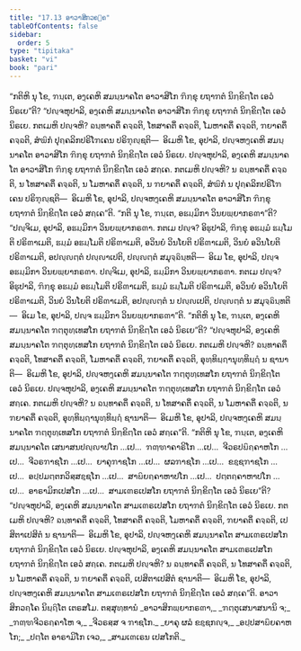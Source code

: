 ```yaml
---
title: "17.13 ອາວາສິກວຄ຺ຄ"
tableOfContents: false
sidebar:
  order: 5
type: "tipitaka"
basket: "vi"
book: "pari"
---
```



<DynamicBreadcrumb />

<Division number="461" book="pari">

<Paragraph number="2164" book="pari">
“ກຕິຫິ ນຸ ໂຂ, ຠນ຺ເຕ, ອງ຺ເຄຫິ ສມນ຺ນາຄໂຕ ອາວາສິໂກ ຠິກ຺ຂຸ ຍຖາຠຕໍ ນິກ຺ຂິຕ຺ໂຕ ເອວໍ ນິຣເຍ”ຕິ?
</Paragraph>

<Paragraph number="2165" book="pari">
“ປຎ຺ຈຫຸປາລິ, ອງ຺ເຄຫິ ສມນ຺ນາຄໂຕ ອາວາສິໂກ ຠິກ຺ຂຸ ຍຖາຠຕໍ ນິກ຺ຂິຕ຺ໂຕ ເອວໍ ນິຣເຍ. ກຕເມຫິ ປຎ຺ຈຫິ? ຉນ຺ທາຄຕິໍ ຄຈ຺ຉຕິ, ໂທສາຄຕິໍ ຄຈ຺ຉຕິ, ໂມຫາຄຕິໍ ຄຈ຺ຉຕິ, ຠຍາຄຕິໍ ຄຈ຺ຉຕິ, ສໍຆິກໍ ປຸຄ຺ຄລິກປຣິໂຠເຄນ ປຣິຠຸຎ຺ຊຕິ—  ອິເມຫິ ໂຂ, ອຸປາລິ, ປຎ຺ຈຫງ຺ເຄຫິ ສມນ຺ນາຄໂຕ ອາວາສິໂກ ຠິກ຺ຂຸ ຍຖາຠຕໍ ນິກ຺ຂິຕ຺ໂຕ ເອວໍ ນິຣເຍ.
</Paragraph>

<Paragraph number="2166" book="pari">
ປຎ຺ຈຫຸປາລິ, ອງ຺ເຄຫິ ສມນ຺ນາຄໂຕ ອາວາສິໂກ ຠິກ຺ຂຸ ຍຖາຠຕໍ ນິກ຺ຂິຕ຺ໂຕ ເອວໍ ສຄ຺ເຄ. ກຕເມຫິ ປຎ຺ຈຫິ? ນ ຉນ຺ທາຄຕິໍ ຄຈ຺ຉຕິ, ນ ໂທສາຄຕິໍ ຄຈ຺ຉຕິ, ນ ໂມຫາຄຕິໍ ຄຈ຺ຉຕິ, ນ ຠຍາຄຕິໍ ຄຈ຺ຉຕິ, ສໍຆິກໍ ນ ປຸຄ຺ຄລິກປຣິໂຠເຄນ ປຣິຠຸຎ຺ຊຕິ—  ອິເມຫິ ໂຂ, ອຸປາລິ, ປຎ຺ຈຫງ຺ເຄຫິ ສມນ຺ນາຄໂຕ ອາວາສິໂກ ຠິກ຺ຂຸ ຍຖາຠຕໍ ນິກ຺ຂິຕ຺ໂຕ ເອວໍ ສຄ຺ເຄ”ຕິ.
</Paragraph>

</Division>
<Division number="462" book="pari">

<Paragraph number="2167" book="pari">
“ກຕິ ນຸ ໂຂ, ຠນ຺ເຕ, ອຘມ຺ມິກາ ວິນຍພ຺ຍາກຣຓາ”ຕິ?
</Paragraph>

<Paragraph number="2168" book="pari">
“ປຎ຺ຈິເມ, ອຸປາລິ, ອຘມ຺ມິກາ ວິນຍພ຺ຍາກຣຓາ. ກຕເມ ປຎ຺ຈ? ອິຘຸປາລິ, ຠິກ຺ຂຸ ອຘມ຺ມໍ ຘມ຺ໂມຕິ ປຣິຓາເມຕິ, ຘມ຺ມໍ ອຘມ຺ໂມຕິ ປຣິຓາເມຕິ, ອວິນຍໍ ວິນໂຍຕິ ປຣິຓາເມຕິ, ວິນຍໍ ອວິນໂຍຕິ ປຣິຓາເມຕິ, ອປຎ຺ຎຕ຺ຕໍ ປຎ຺ຎາເປຕິ, ປຎ຺ຎຕ຺ຕໍ ສມຸຈ຺ຉິນ຺ທຕິ—  ອິເມ ໂຂ, ອຸປາລິ, ປຎ຺ຈ ອຘມ຺ມິກາ ວິນຍພ຺ຍາກຣຓາ. ປຎ຺ຈິເມ, ອຸປາລິ, ຘມ຺ມິກາ ວິນຍພ຺ຍາກຣຓາ. ກຕເມ ປຎ຺ຈ? ອິຘຸປາລິ, ຠິກ຺ຂຸ ອຘມ຺ມໍ ອຘມ຺ໂມຕິ ປຣິຓາເມຕິ, ຘມ຺ມໍ ຘມ຺ໂມຕິ ປຣິຓາເມຕິ, ອວິນຍໍ ອວິນໂຍຕິ ປຣິຓາເມຕິ, ວິນຍໍ ວິນໂຍຕິ ປຣິຓາເມຕິ, ອປຎ຺ຎຕ຺ຕໍ ນ ປຎ຺ຎເປຕິ, ປຎ຺ຎຕ຺ຕໍ ນ ສມຸຈ຺ຉິນ຺ທຕິ—  ອິເມ ໂຂ, ອຸປາລິ, ປຎ຺ຈ ຘມ຺ມິກາ ວິນຍພ຺ຍາກຣຓາ”ຕິ.
</Paragraph>

</Division>
<Division number="463" book="pari">

<Paragraph number="2169" book="pari">
“ກຕິຫິ ນຸ ໂຂ, ຠນ຺ເຕ, ອງ຺ເຄຫິ ສມນ຺ນາຄໂຕ ຠຕ຺ຕຸທ຺ເທສໂກ ຍຖາຠຕໍ ນິກ຺ຂິຕ຺ໂຕ ເອວໍ ນິຣເຍ”ຕິ?
</Paragraph>

<Paragraph number="2170" book="pari">
“ປຎ຺ຈຫຸປາລິ, ອງ຺ເຄຫິ ສມນ຺ນາຄໂຕ ຠຕ຺ຕຸທ຺ເທສໂກ ຍຖາຠຕໍ ນິກ຺ຂິຕ຺ໂຕ ເອວໍ ນິຣເຍ. ກຕເມຫິ ປຎ຺ຈຫິ? ຉນ຺ທາຄຕິໍ ຄຈ຺ຉຕິ, ໂທສາຄຕິໍ ຄຈ຺ຉຕິ, ໂມຫາຄຕິໍ ຄຈ຺ຉຕິ, ຠຍາຄຕິໍ ຄຈ຺ຉຕິ, ອຸທ຺ທິຏ຺ຐານຸທ຺ທິຏ຺ຐໍ ນ ຊານາຕິ—  ອິເມຫິ ໂຂ, ອຸປາລິ, ປຎ຺ຈຫງ຺ເຄຫິ ສມນ຺ນາຄໂຕ ຠຕ຺ຕຸທ຺ເທສໂກ ຍຖາຠຕໍ ນິກ຺ຂິຕ຺ໂຕ ເອວໍ ນິຣເຍ.
</Paragraph>

<Paragraph number="2171" book="pari">
ປຎ຺ຈຫຸປາລິ, ອງ຺ເຄຫິ ສມນ຺ນາຄໂຕ ຠຕ຺ຕຸທ຺ເທສໂກ ຍຖາຠຕໍ ນິກ຺ຂິຕ຺ໂຕ ເອວໍ ສຄ຺ເຄ. ກຕເມຫິ ປຎ຺ຈຫິ? ນ ຉນ຺ທາຄຕິໍ ຄຈ຺ຉຕິ, ນ ໂທສາຄຕິໍ ຄຈ຺ຉຕິ, ນ ໂມຫາຄຕິໍ ຄຈ຺ຉຕິ, ນ ຠຍາຄຕິໍ ຄຈ຺ຉຕິ, ອຸທ຺ທິຏ຺ຐານຸທ຺ທິຏ຺ຐໍ ຊານາຕິ—  ອິເມຫິ ໂຂ, ອຸປາລິ, ປຎ຺ຈຫງ຺ເຄຫິ ສມນ຺ນາຄໂຕ ຠຕ຺ຕຸທ຺ເທສໂກ ຍຖາຠຕໍ ນິກ຺ຂິຕ຺ໂຕ ເອວໍ ສຄ຺ເຄ”ຕິ.
</Paragraph>

</Division>
<Division number="464" book="pari">

<Paragraph number="2172" book="pari">
“ກຕິຫິ ນຸ ໂຂ, ຠນ຺ເຕ, ອງ຺ເຄຫິ ສມນ຺ນາຄໂຕ ເສນາສນປຎ຺ຎາປໂກ …ເປ…  ຠຓ຺ຑາຄາຣິໂກ …ເປ…  ຈີວຣປຏິຄ຺ຄາຫໂກ …ເປ…  ຈີວຣຠາຊໂກ …ເປ…  ຍາຄຸຠາຊໂກ …ເປ…  ຜລຠາຊໂກ …ເປ…  ຂຊ຺ຊຠາຊໂກ …ເປ…  ອປ຺ປມຕ຺ຕກວິສ຺ສຊ຺ຊໂກ …ເປ…  ສາຏິຍຄ຺ຄາຫາປໂກ …ເປ…  ປຕ຺ຕຄ຺ຄາຫາປໂກ …ເປ…  ອາຣາມິກເປສໂກ …ເປ…  ສາມເຓຣເປສໂກ ຍຖາຠຕໍ ນິກ຺ຂິຕ຺ໂຕ ເອວໍ ນິຣເຍ”ຕິ?
</Paragraph>

<Paragraph number="2173" book="pari">
“ປຎ຺ຈຫຸປາລິ, ອງ຺ເຄຫິ ສມນ຺ນາຄໂຕ ສາມເຓຣເປສໂກ ຍຖາຠຕໍ ນິກ຺ຂິຕ຺ໂຕ ເອວໍ ນິຣເຍ. ກຕເມຫິ ປຎ຺ຈຫິ? ຉນ຺ທາຄຕິໍ ຄຈ຺ຉຕິ, ໂທສາຄຕິໍ ຄຈ຺ຉຕິ, ໂມຫາຄຕິໍ ຄຈ຺ຉຕິ, ຠຍາຄຕິໍ ຄຈ຺ຉຕິ, ເປສິຕາເປສິຕໍ ນ ຊານາຕິ—  ອິເມຫິ ໂຂ, ອຸປາລິ, ປຎ຺ຈຫງ຺ເຄຫິ ສມນ຺ນາຄໂຕ ສາມເຓຣເປສໂກ ຍຖາຠຕໍ ນິກ຺ຂິຕ຺ໂຕ ເອວໍ ນິຣເຍ. ປຎ຺ຈຫຸປາລິ, ອງ຺ເຄຫິ ສມນ຺ນາຄໂຕ ສາມເຓຣເປສໂກ ຍຖາຠຕໍ ນິກ຺ຂິຕ຺ໂຕ ເອວໍ ສຄ຺ເຄ. ກຕເມຫິ ປຎ຺ຈຫິ? ນ ຉນ຺ທາຄຕິໍ ຄຈ຺ຉຕິ, ນ ໂທສາຄຕິໍ ຄຈ຺ຉຕິ, ນ ໂມຫາຄຕິໍ ຄຈ຺ຉຕິ, ນ ຠຍາຄຕິໍ ຄຈ຺ຉຕິ, ເປສິຕາເປສິຕໍ ຊານາຕິ—  ອິເມຫິ ໂຂ, ອຸປາລິ, ປຎ຺ຈຫງ຺ເຄຫິ ສມນ຺ນາຄໂຕ ສາມເຓຣເປສໂກ ຍຖາຠຕໍ ນິກ຺ຂິຕ຺ໂຕ ເອວໍ ສຄ຺ເຄ”ຕິ.

</Paragraph>
</Division>

<Paragraph number="2174" type="center" book="pari">
ອາວາສິກວຄ຺ໂຄ ນິຏ຺ຐິໂຕ ເຕຣສໂມ.



</Paragraph>

<Paragraph number="2175" type="center" book="pari">
ຕສ຺ສຸທ຺ທານໍ


</Paragraph>

<Paragraph number="2176" type="verses" book="pari">
_ອາວາສິກພ຺ຍາກຣຓາ,_  
_ຠຕ຺ຕຸເສນາສນານິ ຈ;_  
_ຠຓ຺ຑຈີວຣຄ຺ຄາໂຫ ຈ,_  
_ຈີວຣສ຺ສ ຈ ຠາຊໂກ._  

</Paragraph>

<Paragraph number="2177" type="verses" book="pari">
_ຍາຄຸ ຜລໍ ຂຊ຺ຊກຎ຺ຈ,_  
_ອປ຺ປສາຏິຍຄາຫໂກ;_  
_ປຕ຺ໂຕ ອາຣາມິໂກ ເຈວ,_  
_ສາມເຓເຣນ ເປສໂກຕິ._
</Paragraph>